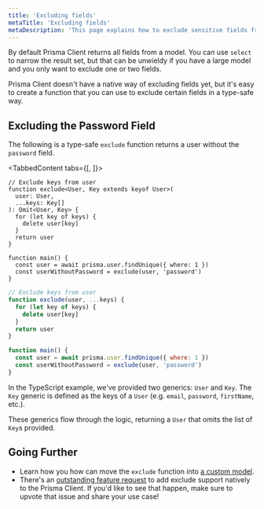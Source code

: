 ```yaml
---
title: 'Excluding fields'
metaTitle: 'Excluding fields'
metaDescription: 'This page explains how to exclude sensitive fields from Prisma Client'
---
```


<TopBlock>

By default Prisma Client returns all fields from a model. You can use `select` to narrow the result set, but that can be unwieldy if you have a large model and you only want to exclude one or two fields.

Prisma Client doesn't have a native way of excluding fields yet, but it's easy to create a function that you can use to exclude certain fields in a type-safe way.

</TopBlock>

## Excluding the Password Field

The following is a type-safe `exclude` function returns a user without the `password` field.

<TabbedContent tabs={[<FileWithIcon text="TypeScript" icon="code"/>, <FileWithIcon text="JavaScript" icon="code"/>]}>

<tab>

```tsx copy
// Exclude keys from user
function exclude<User, Key extends keyof User>(
  user: User,
  ...keys: Key[]
): Omit<User, Key> {
  for (let key of keys) {
    delete user[key]
  }
  return user
}

function main() {
  const user = await prisma.user.findUnique({ where: 1 })
  const userWithoutPassword = exclude(user, 'password')
}
```

</tab>

<tab>

```js
// Exclude keys from user
function exclude(user, ...keys) {
  for (let key of keys) {
    delete user[key]
  }
  return user
}

function main() {
  const user = await prisma.user.findUnique({ where: 1 })
  const userWithoutPassword = exclude(user, 'password')
}
```

</tab>

</TabbedContent>

In the TypeScript example, we've provided two generics: `User` and `Key`. The `Key` generic is defined as the keys of a `User` (e.g. `email`, `password`, `firstName`, etc.).

These generics flow through the logic, returning a `User` that omits the list of `Key`s provided.

## Going Further

- Learn how you how can move the `exclude` function into [a custom model](/concepts/components/prisma-client/custom-models).
- There's an [outstanding feature request](https://github.com/prisma/prisma/issues/5042) to add exclude support natively to the Prisma Client. If you'd like to see that happen, make sure to upvote that issue and share your use case!
